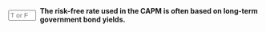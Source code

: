 ::: {.question-block}

<form onsubmit="event.preventDefault(); checkAnswerBox('module4_tf_q37','T')" style="display: flex; align-items: center; gap: 8px;">
<input type="text" id="module4_tf_q37" name="module4_tf_q37" maxlength="1" placeholder="T or F" style="width: 55px;" data-correct-answer="T" /> 
<label for="module4_tf_q37"><strong>The risk-free rate used in the CAPM is often based on long-term government bond yields.</strong></label>
</form>

<div id="feedback-module4_tf_q37" class="feedback" data-status="" style="display:none;">
The sentence is TRUE. Government securities are standard proxies for the risk-free rate.
</div>

:::